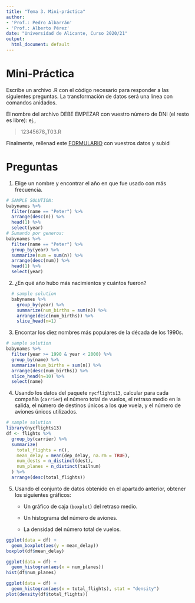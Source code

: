 ```yaml
---
title: "Tema 3. Mini-práctica"
author:
- 'Prof.: Pedro Albarrán'
- 'Prof.: Alberto Pérez'
date: "Universidad de Alicante, Curso 2020/21"
output:
  html_document: default
---
```


<!--
Reemplaza el número en `mi.DNI` por los números de tu DNI (o NIE) y ejecuta *todo* el siguiente código de una vez. Obtendrás un nombre para usar posteriormente.
```r
mi.DNI <- 1234567890   
set.seed(mi.DNI)  
babynames %>% 
        group_by(name) %>% 
        summarise(pr=sum(prop)) %>% 
        arrange(desc(pr)) %>% 
        head(100) %>% 
        filter(row_number()==round(runif(1,1,100))) %>% 
        select(name)
```
Escribe el código que responda a las preguntas de cada de los siguientes apartados.
-->

# Mini-Práctica

Escribe un archivo .R con el código necesario para responder a las siguientes preguntas. La transformación de datos será una línea con comandos anidados.


El nombre del archivo DEBE EMPEZAR con vuestro número de DNI (el resto es libre): ej., 

> 12345678_T03.R

Finalmente, rellenad este [FORMULARIO](https://docs.google.com/forms/d/e/1FAIpQLSe5A8m0SfgQzl5DXva66bk4m0wVBE1QCyDagKdL_Ko0xyiVQQ/viewform) con vuestros datos y subid


# Preguntas

1. Elige un nombre y encontrar el año en que fue usado con más frecuencia.

```r
# SAMPLE SOLUTION:
babynames %>%
  filter(name == "Peter") %>%
  arrange(desc(n)) %>%
  head(1) %>% 
  select(year)
# Sumando por generos:
babynames %>%
  filter(name == "Peter") %>%
  group_by(year) %>% 
  summarize(num = sum(n)) %>% 
  arrange(desc(num)) %>%
  head(1) %>% 
  select(year)

```

<!--
2. ¿Qué nombre fue el más popular en el año del apartado anterior?
 
```r
  # SAMPLE SOLUTION:
  babynames %>%
  filter(year == 1957) %>%
  arrange(desc(n)) %>%
  head(1) %>% 
  select(name)
```
-->

2. ¿En qué año hubo más nacimientos y cuántos fueron?
  
```r
  # sample solution
  babynames %>%
    group_by(year) %>%
    summarize(num_births = sum(n)) %>%
    arrange(desc(num_births)) %>% 
    slice_head(n=1) 
```

3. Encontar los diez nombres más populares de la década de los 1990s.
```r
# sample solution
babynames %>%
  filter(year >= 1990 & year < 2000) %>%
  group_by(name) %>%
  summarize(num_births = sum(n)) %>%
  arrange(desc(num_births)) %>% 
  slice_head(n=10) %>% 
  select(name)
```

<!--  
4. Obtener un conjunto de datos (`data frame`) con tres variables: cada nombre, el primer año en que aparece y el último año en que aparece.

```r
  # sample solution
  babynames %>%
    group_by(name) %>%
    summarize(earliest = min(year), latest = max(year))
```
-->


<!--  
3. In which year was that name given to M and F babies most equally (i.e. closest to a 50/50 split)?

```r
  
babynames %>%
  filter(name == "Jackie") %>%
  group_by(year) %>%
  summarize(
    num_sexes = n(), 
    total = sum(n), 
    boys = sum(ifelse(sex == "M", n, 0)),
    girls = total - boys,
    girl_pct = girls / total
  )
```

There are 15 names that have been assigned to both sexes in all 138 years. List them.

```r
# sample solution
babynames %>%
  group_by(name) %>%
  summarize(num_appearances = n()) %>%
  filter(num_appearances == 276)

```
-->
  
<!--
5. Considera los nombres con al menos 1% de nacimientos en un año dado. ¿Cuál es el año más reciente en que aparece?

```r
# sample solution
babynames %>%
#  mutate(is_popular = prop >= 0.01) %>%
#  filter(is_popular == TRUE) %>%
  filter(prop >= 0.01) %>%
  group_by(name) %>%
  summarize(earliest = min(year)) %>%
  arrange(desc(earliest))
```
-->  

<!--  
It seems like there is more diversity of names now than in the past. How have the number of names used changed over time? Has it been the same for boys and girls?

  
```r

```
-->

<!--
Use ggplot2 and group_by() to create an interesting and informative data graphic. It need not be about babynames. Post your graphic and a short description of it to Slack.
-->

<!--More Practice (optional)

If you are looking for some more practice, try these, using the nycflights13 package.
-->

<!--
What was the daily average number of flights leaving each of the three NYC airports in 2013?

```r
  # sample solution
  library(nycflights13)
flights %>%
  group_by(origin, month, day) %>%
  summarize(num_flights = n()) %>%
  group_by(origin) %>%
  summarize(num_days = n(), avg_daily = mean(num_flights))

```
-->

4. Usando los datos del paquete `nycflights13`, calcular para cada compañía (`carrier`) el número total de vuelos, el retraso medio en la salida, el número de destinos únicos a los que vuela, y el número de aviones únicos utilizados.

```r
# sample solution
library(nycflights13)
df <- flights %>%
  group_by(carrier) %>%
  summarize(
    total_flights = n(), 
    mean_delay = mean(dep_delay, na.rm = TRUE),
    num_dests = n_distinct(dest), 
    num_planes = n_distinct(tailnum)
  ) %>%
  arrange(desc(total_flights))
```
5. Usando el conjunto de datos obtenido en el apartado anterior, obtener los siguientes gráficos:

    * Un gráfico de caja (`boxplot`) del retraso medio.
    
    * Un histograma del número de aviones.
    
    * La densidad del número total de vuelos.
    
```r
ggplot(data = df) +
  geom_boxplot(aes(y = mean_delay))
boxplot(df$mean_delay)

ggplot(data = df) +
  geom_histogram(aes(x = num_planes))
hist(df$num_planes)

ggplot(data = df) +
  geom_histogram(aes(x = total_flights), stat = "density")
plot(density(df$total_flights))
```



<!--
Plot the distribution of average daily delay time across the entire year for each of the three airports.

Challenge: Plot the average arrival delay time as a function of the distance flown to the nearest 100 miles for each of the three airports.
-->


